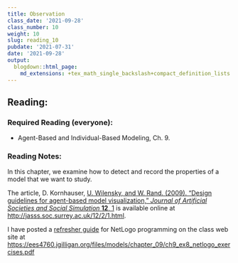 ```yaml
---
title: Observation
class_date: '2021-09-28'
class_number: 10
weight: 10
slug: reading_10
pubdate: '2021-07-31'
date: '2021-09-28'
output:
  blogdown::html_page:
    md_extensions: +tex_math_single_backslash+compact_definition_lists
---
```

## Reading:

### Required Reading (everyone):

* Agent-Based and Individual-Based Modeling, Ch. 9.

### Reading Notes:

In this chapter, we examine how to detect and record the properties of a model 
that we want to study. 

The article, D. Kornhauser, [U. Wilensky, and W. Rand. (2009). "Design guidelines 
for agent-based model visualization," _Journal of Artificial Societies and Social 
Simulation_ **12**, 1](http://jasss.soc.surrey.ac.uk/12/2/1.html) 
is available online at <http://jasss.soc.surrey.ac.uk/12/2/1.html>.

I have posted a [refresher guide](/files/models/chapter_09/ch9_ex8_netlogo_exercises.pdf) 
for NetLogo programming on the class web site at <https://ees4760.jgilligan.org/files/models/chapter_09/ch9_ex8_netlogo_exercises.pdf>
